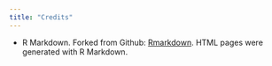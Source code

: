 ```yaml
---
title: "Credits"
---
```


- R Markdown. Forked from Github: <a href="https://github.com/rstudio/rmarkdown/tree/gh-pages">Rmarkdown</a>. HTML pages were generated with R Markdown.
